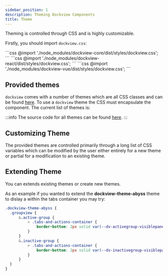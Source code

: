 ```yaml
---
sidebar_position: 1
description: Theming Dockview Components
title: Theme
---
```




Theming is controlled through CSS and is highly customizable.

Firstly, you should import `dockview.css`:

<FrameworkSpecific framework='JavaScript'>
```css
@import './node_modules/dockview-core/dist/styles/dockview.css';
```
</FrameworkSpecific>

<FrameworkSpecific framework='React'>
```css
@import './node_modules/dockview-react/dist/styles/dockview.css';
```
</FrameworkSpecific>

<FrameworkSpecific framework='Vue'>
```css
@import './node_modules/dockview-vue/dist/styles/dockview.css';
```
</FrameworkSpecific>


## Provided themes

`dockview` comes with a number of themes which are all CSS classes and can be found [here](https://github.com/mathuo/dockview/blob/master/packages/dockview-core/src/theme.scss).
To use a `dockview` theme the CSS must encapsulate the component. The current list of themes is:

<ThemeTable/>

:::info
The source code for all themes can be found [here](https://github.com/mathuo/dockview/blob/master/packages/dockview-core/src/theme.scss).
:::

## Customizing Theme

The provided themes are controlled primarily through a long list of CSS variables which can be modified by the user either entirely for a new theme
or partial for a modification to an existing theme.

<CSSVariablesTable />

## Extending Theme

You can extends existing themes or create new themes.

As an example if you wanted to extend the **dockview-theme-abyss** theme to dislay a within the tabs container you
may try:


```css
.dockview-theme-abyss {
  .groupview {
      &.active-group {
          > .tabs-and-actions-container {
              border-bottom: 2px solid var(--dv-activegroup-visiblepanel-tab-background-color);
          }
      }
      &.inactive-group {
          > .tabs-and-actions-container {
              border-bottom: 2px solid var(--dv-inactivegroup-visiblepanel-tab-background-color);
          }
      }
  }
}
```
